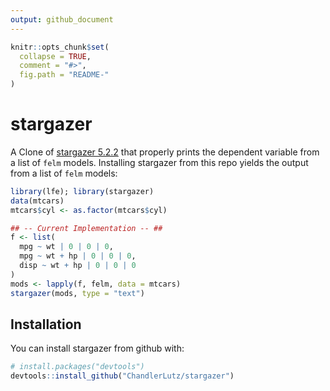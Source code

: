```yaml
---
output: github_document
---
```


<!-- README.md is generated from README.Rmd. Please edit that file -->

```r
knitr::opts_chunk$set(
  collapse = TRUE,
  comment = "#>",
  fig.path = "README-"
)
```

# stargazer

A Clone of
[stargazer 5.2.2](https://cran.r-project.org/web/packages/stargazer/index.html) that
properly prints the dependent variable from a list of  `felm`
models. Installing stargazer from this repo yields the output from a list of `felm` models:

```r
library(lfe); library(stargazer)
data(mtcars)
mtcars$cyl <- as.factor(mtcars$cyl)

## -- Current Implementation -- ##
f <- list(
  mpg ~ wt | 0 | 0 | 0,
  mpg ~ wt + hp | 0 | 0 | 0,
  disp ~ wt + hp | 0 | 0 | 0
)
mods <- lapply(f, felm, data = mtcars)
stargazer(mods, type = "text")
```


## Installation

You can install stargazer from github with:

```r
# install.packages("devtools")
devtools::install_github("ChandlerLutz/stargazer")
```
